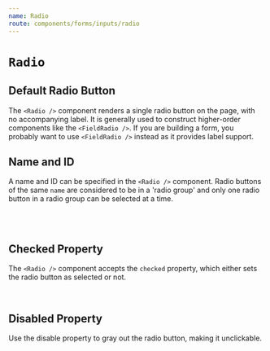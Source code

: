 ```yaml
---
name: Radio
route: components/forms/inputs/radio
---
```



# `Radio`

<ComponentDetail
  of="Radio"
  status="experimental"
  figma="file/2MG6DoSjk4IaLnjjFCnKFf/Forms"
  github="Form/Inputs/Radio/Radio"
/>

## Default Radio Button

The `<Radio />` component renders a single radio button on the page, with no accompanying label. It is generally used to construct higher-order components like the `<FieldRadio />`. If you are building a form, you probably want to use `<FieldRadio />` instead as it provides label support.


<Playground>
  <Radio />
</Playground>

## Name and ID

A name and ID can be specified in the `<Radio />` component. Radio buttons of the same `name` are considered to be in a 'radio group' and only one radio button in a radio group can be selected at a time.

<Playground>
  <Radio name="someName" id="one" />
  <br />
  <Radio name="someName" id="two" />
  <br />
  <Radio name="someName" id="three" />
</Playground>

## Checked Property

The `<Radio />` component accepts the `checked` property, which either sets the radio button as selected or not.

<Playground>
  <Radio checked={true} readOnly />
  <br />
  <Radio checked={false} readOnly />
</Playground>

## Disabled Property

Use the disable property to gray out the radio button, making it unclickable.

<Playground>
  <Radio disabled />
  <br />
  <Radio disabled checked />
</Playground>
